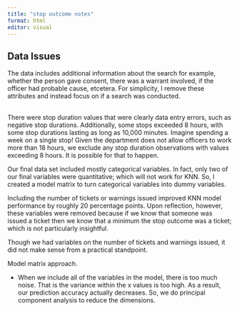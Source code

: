 ```yaml
---
title: "stop outcome notes"
format: html
editor: visual
---
```


## Data Issues

The data includes additional information about the search for example, whether the person gave consent, there was a warrant involved, if the officer had probable cause, etcetera. For simplicity, I remove these attributes and instead focus on if a search was conducted.

\
There were stop duration values that were clearly data entry errors, such as negative stop durations. Additionally, some stops exceeded 8 hours, with some stop durations lasting as long as 10,000 minutes. Imagine spending a week on a single stop! Given the department does not allow officers to work more than 18 hours, we exclude any stop duration observations with values exceeding 8 hours. It is possible for that to happen.

Our final data set included mostly categorical variables. In fact, only two of our final variables were quantitative; which will not work for KNN. So, I created a model matrix to turn categorical variables into dummy variables.

Including the number of tickets or warnings issued improved KNN model performance by roughly 20 percentage points. Upon reflection, however, these variables were removed because if we know that someone was issued a ticket then we know that a minimum the stop outcome was a ticket; which is not particularly insightful.

Though we had variables on the number of tickets and warnings issued, it did not make sense from a practical standpoint.

Model matrix approach.

-   When we include all of the variables in the model, there is too much noise. That is the variance within the x values is too high. As a result, our prediction accuracy actually decreases. So, we do principal component analysis to reduce the dimensions.
